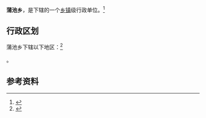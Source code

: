 {{中国乡级行政区|62/12/02/203/000}}

'''蒲池乡'''，是{{PRC admin/fullname|62/12/02/203/000|3}}下辖的一个[[乡镇|乡镇]]级行政单位。<ref>{{PRC admin/ref sgc|{{PRC admin/parent|62/12/02/203/000}}}}</ref>

== 行政区划 ==

蒲池乡下辖以下地区：<ref>{{PRC admin/ref sgc|62/12/02/203/000}}</ref>

{{PRC admin/children|62/12/02/203/000}}。

== 参考资料 ==

{{reflist}}

{{行政区划小作品}}
{{PRC admin/navcat|62/12/02/203/000}}